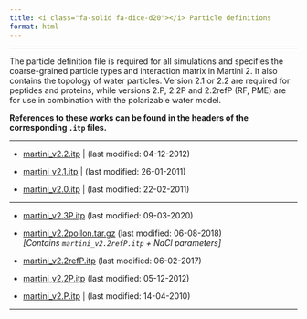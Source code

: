 ```yaml
---
title: <i class="fa-solid fa-dice-d20"></i> Particle definitions
format: html
---
```

<hr>

The particle definition file is required for all simulations and specifies the coarse-grained particle types and interaction matrix in Martini 2. It also contains the topology of water particles. Version 2.1 or 2.2 are required for peptides and proteins, while versions 2.P, 2.2P and 2.2refP (RF, PME) are for use in combination with the polarizable water model. 

**References to these works can be found in the headers of the corresponding `.itp` files.**

<hr>

- [martini_v2.2.itp](https://martiniff-library.s3.ca-central-1.amazonaws.com/1_Downloads/ff_parameters/martini2/particle-definitions/martini_v2.2.itp) | (last modified: 04-12-2012)

- [martini_v2.1.itp](https://martiniff-library.s3.ca-central-1.amazonaws.com/1_Downloads/ff_parameters/martini2/particle-definitions/martini_v2.1.itp) | (last modified: 26-01-2011)

- [martini_v2.0.itp](https://martiniff-library.s3.ca-central-1.amazonaws.com/1_Downloads/ff_parameters/martini2/particle-definitions/martini_v2.0.itp) | (last modified: 22-02-2011)


<hr>

- [martini_v2.3P.itp](https://martiniff-library.s3.ca-central-1.amazonaws.com/1_Downloads/ff_parameters/martini2/particle-definitions/martini_v2.3P.itp) (last modified: 09-03-2020)

- [martini_v2.2polIon.tar.gz](https://martiniff-library.s3.ca-central-1.amazonaws.com/1_Downloads/ff_parameters/martini2/particle-definitions/martini_v2.2polIon.tar) (last modified: 06-08-2018) <br> *[Contains `martini_v2.2refP.itp` + NaCl parameters]*

- [martini_v2.2refP.itp](https://martiniff-library.s3.ca-central-1.amazonaws.com/1_Downloads/ff_parameters/martini2/particle-definitions/martini_v2.2refP.itp) (last modified: 06-02-2017)

- [martini_v2.2P.itp](https://martiniff-library.s3.ca-central-1.amazonaws.com/1_Downloads/ff_parameters/martini2/particle-definitions/martini_v2.2P.itp) (last modified: 05-12-2012)

- [martini_v2.P.itp](https://martiniff-library.s3.ca-central-1.amazonaws.com/1_Downloads/ff_parameters/martini2/particle-definitions/martini_v2.P.itp) | (last modified: 14-04-2010)

<hr>